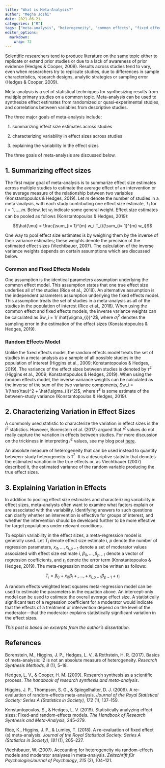 ```yaml
---
title: "What is Meta-Analysis?"
author: "Megha Joshi"
date: 2021-06-21
categories: ["R"]
tags: ["meta-analysis", "heterogeneity", "common effects", "fixed effects", "random effects", "meta-regression"]
editor_options: 
  markdown: 
    wrap: 72
---
```


Scientific researchers tend to produce literature on the same topic
either to replicate or extend prior studies or due to a lack of
awareness of prior evidence (Hedges & Cooper, 2009). Results across
studies tend to vary, even when researchers try to replicate studies,
due to differences in sample characteristics, research designs, analytic
strategies or sampling error (Hedges & Cooper, 2009).

Meta-analysis is a set of statistical techniques for synthesizing
results from multiple primary studies on a common topic. Meta-analysis
can be used to synthesize effect estimates from randomized or
quasi-experimental studies, and correlations between variables from
descriptive studies.

The three major goals of meta-analysis include:

(1) summarizing effect size estimates across studies

(2) characterizing variability in effect sizes across studies

(3) explaining the variability in the effect sizes

The three goals of meta-analysis are discussed below.

## 1. Summarizing effect sizes

The first major goal of meta-analysis is to summarize effect size
estimates across multiple studies to estimate the average effect of an
intervention or the average measure of the relationship between two
variables (Konstantopoulos & Hedges, 2019). Let $m$ denote the number of
studies in a meta-analysis, with each study contributing one effect size
estimate, $T_i$ for $i = 1,…,m$. Below, let $w_i$ indicate some general
weight. Effect size estimates can be pooled as follows (Konstantopoulos
& Hedges, 2019):

$$\hat{\mu} = \frac{\sum_{i= 1}^{m} w_i T_i}{\sum_{i= 1}^{m} w_i}$$

One way to pool effect size estimates is by weighing them by the inverse
of their variance estimates; these weights denote the precision of the
estimated effect sizes (Viechtbauer, 2007). The calculation of the
inverse variance weights depends on certain assumptions which are
discussed below.

### Common and Fixed Effects Models

One assumption is the identical parameters assumption underlying the
common effect model. This assumption states that one true effect size
underlies all of the studies (Rice et al., 2018). An alternative
assumption is the independent parameters assumption underlying the fixed
effects model. This assumption treats the set of studies in a
meta-analysis as all of the studies in the population of interest (Rice
et al., 2018). When using the common effect and fixed effects models,
the inverse variance weights can be calculated as
$w_i = 1/ \hat{\sigma_{i}}^2$, where $\hat{\sigma}_i^2$ denotes the
sampling error in the estimation of the effect sizes (Konstantopoulos &
Hedges, 2019).

### Random Effects Model

Unlike the fixed effects model, the random effects model treats the set
of studies in a meta-analysis as a sample of all possible studies in the
population of interest (Higgins et al., 2009; Konstantopoulos & Hedges,
2019). The variance of the effect sizes between studies is denoted by
$\tau^2$ (Higgins et al., 2009; Konstantopoulos & Hedges, 2019). When
using the random effects model, the inverse variance weights can be
calculated as the inverse of the sum of the two variance components,
$w_i = 1/(\hat{\tau}^2 + \hat{\sigma_{i}}^2)$, where $\hat\tau^2$ is
some estimate of the between-study variance (Konstantopoulos & Hedges,
2019).

## 2. Characterizing Variation in Effect Sizes

A commonly used statistic to characterize the variation in effect sizes
is the $I^2$ statistics. However, Borenstein et al. (2017) argued that
$I^2$ values do not really capture the variation in effects between
studies. For more discussion on the trickiness in interpreting $I^2$
values, see my blog post
[here](https://meghapsimatrix.com/post/i_squared/).

An absolute measure of heterogeneity that can be used instead to
quantify between-study heterogeneity is $\tau^2$. It is a descriptive
statistic that denotes the estimated variation in the true effects or,
as Viechtbauer (2007) described it, the estimated variance of the random
variable producing the true effect sizes.

## 3. Explaining Variation in Effects

In addition to pooling effect size estimates and characterizing
variability in effect sizes, meta-analysts often want to examine what
factors explain or are associated with the variability. Identifying
answers to such questions can clarify whether an intervention is
effective for groups of interest, and whether the intervention should be
developed further to be more effective for target populations under
relevant conditions.

To explain variability in the effect sizes, a meta-regression model is
generally used. Let $T_i$ denote effect size estimate $i$, $p$ denote
the number of regression parameters, $x_{i1}, … ,x_{i,p-1}$ denote a set
of moderator values associated with effect size estimate $i$,
$\beta_0, …, \beta_{p-1}$ denote a vector of regression coefficients,
and $\epsilon_i$ denote the error term (Konstantopoulos & Hedges, 2019).
The meta-regression model can be written as follows:

$$
{T}_i = \beta_0 + x_{i1} \beta_1 \, + \,  , … , \, + \, x_{i,p-1}\beta_{p-1} + {\epsilon}_i
$$

A random effects weighted least squares meta-regression model can be
used to estimate the parameters in the equation above. An intercept-only
model can be used to estimate the overall average effect size. A
statistically significant test of a regression coefficient for a
moderator would indicate that the effects of a treatment or intervention
depend on the level of the moderator---that the moderator explains
statistically significant variation in the effect sizes.

*This post is based on excerpts from the author's dissertation.*

## References

Borenstein, M., Higgins, J. P., Hedges, L. V., & Rothstein, H. R.
(2017). Basics of meta-analysis: I2 is not an absolute measure of
heterogeneity. *Research Synthesis Methods, 8* (1), 5--18.

Hedges, L. V., & Cooper, H. M. (2009). Research synthesis as a
scientific process. *The handbook of research synthesis and
meta-analysis*.

Higgins, J. P., Thompson, S. G., & Spiegelhalter, D. J. (2009). A
re-evaluation of random-effects meta-analysis. *Journal of the Royal
Statistical Society: Series A (Statistics in Society), 172* (1),
137--159.

Konstantopoulos, S., & Hedges, L. V. (2019). Statistically analyzing
effect sizes: Fixed-and random-effects models. *The Handbook of Research
Synthesis and Meta-Analysis*, 245--279.

Rice, K., Higgins, J. P., & Lumley, T. (2018). A re-evaluation of fixed
effect (s) meta-analysis. *Journal of the Royal Statistical Society:
Series A (Statistics in Society)*, *181* (1), 205--227.

Viechtbauer, W. (2007). Accounting for heterogeneity via random-effects
models and moderator analyses in meta-analysis. *Zeitschrift für
Psychologie/Journal of Psychology*, *215* (2), 104--121.
